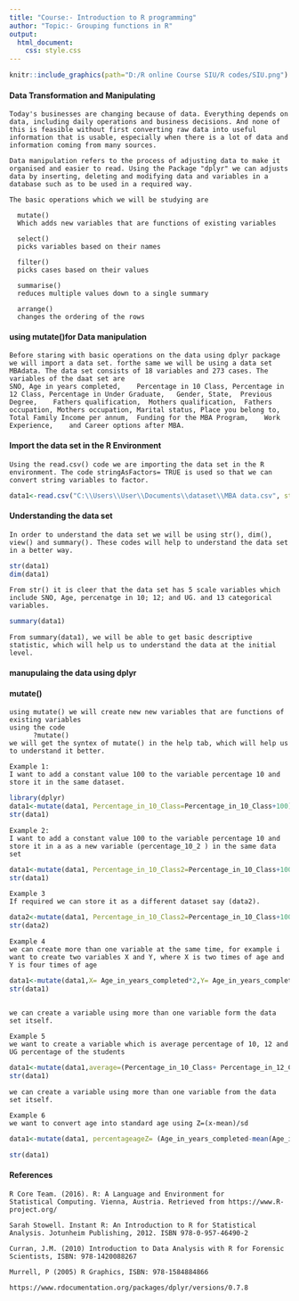 ---
title: "Course:- Introduction to R programming"
author: "Topic:- Grouping functions in R"
output:
  html_document:
    css: style.css
---


```{r, fig.align='right', echo=FALSE, out.width = "25%"}
knitr::include_graphics(path="D:/R online Course SIU/R codes/SIU.png")
```

#### Data Transformation and Manipulating

```text
Today's businesses are changing because of data. Everything depends on data, including daily operations and business decisions. And none of this is feasible without first converting raw data into useful information that is usable, especially when there is a lot of data and information coming from many sources.

Data manipulation refers to the process of adjusting data to make it organised and easier to read. Using the Package "dplyr" we can adjusts data by inserting, deleting and modifying data and variables in a database such as to be used in a required way.

The basic operations which we will be studying are 

  mutate() 
  Which adds new variables that are functions of existing variables
  
  select() 
  picks variables based on their names
  
  filter() 
  picks cases based on their values
  
  summarise() 
  reduces multiple values down to a single summary
  
  arrange() 
  changes the ordering of the rows
```
#### using mutate()for Data manipulation
```text
Before staring with basic operations on the data using dplyr package we will import a data set. forthe same we will be using a data set MBAdata. The data set consists of 18 variables and 273 cases. The variables of the daat set are 
SNO, Age in years completed,	Percentage in 10 Class,	Percentage in 12 Class,	Percentage in Under Graduate,	Gender,	State,	Previous Degree,	Fathers qualification,	Mothers qualification,	Fathers occupation,	Mothers occupation,	Marital status,	Place you belong to,	Total Family Income per annum,	Funding for the MBA Program,	Work Experience,	and Career options after MBA.
```
#### Import the data set in the R Environment

```text
Using the read.csv() code we are importing the data set in the R environment. The code stringAsFactors= TRUE is used so that we can convert string variables to factor. 
```
```{R}
data1<-read.csv("C:\\Users\\User\\Documents\\dataset\\MBA data.csv", stringsAsFactors = TRUE)
```

#### Understanding the data set

```text
In order to understand the data set we will be using str(), dim(), view() and summary(). These codes will help to understand the data set in a better way.
```

```{r}
str(data1)
dim(data1)
```

```text
From str() it is cleer that the data set has 5 scale variables which include SNO, Age, percenatge in 10; 12; and UG. and 13 categorical variables. 
```

```{r}
summary(data1)
```

```text
From summary(data1), we will be able to get basic descriptive statistic, which will help us to understand the data at the initial level. 
```
#### manupulaing the data using dplyr 
#### mutate()

```text
using mutate() we will create new new variables that are functions of existing variables
using the code
      ?mutate()
we will get the syntex of mutate() in the help tab, which will help us to understand it better.

Example 1:
I want to add a constant value 100 to the variable percentage 10 and store it in the same dataset.
```
```{r}
library(dplyr)
data1<-mutate(data1, Percentage_in_10_Class=Percentage_in_10_Class+100)
str(data1)

```

```text
Example 2:
I want to add a constant value 100 to the variable percentage 10 and store it in a as a new variable (percentage_10_2 ) in the same data set
```

```{r}
data1<-mutate(data1, Percentage_in_10_Class2=Percentage_in_10_Class+100)
str(data1)

```

```text
Example 3
If required we can store it as a different dataset say (data2).
```

```{r}
data2<-mutate(data1, Percentage_in_10_Class2=Percentage_in_10_Class+100)
str(data2)
```

```text
Example 4
we can create more than one variable at the same time, for example i want to create two variables X and Y, where X is two times of age and Y is four times of age
```

```{r}
data1<-mutate(data1,X= Age_in_years_completed*2,Y= Age_in_years_completed*4 )
str(data1)
```

```text

we can create a variable using more than one variable form the data set itself.

Example 5
we want to create a variable which is average percentage of 10, 12 and UG percentage of the students
```

```{r}
data1<-mutate(data1,average=(Percentage_in_10_Class+ Percentage_in_12_Class + Percentage_in_Under_Graduate)/3 )
str(data1)
```


```text
we can create a variable using more than one variable from the data set itself.

Example 6
we want to convert age into standard age using Z=(x-mean)/sd
```

```{r}
data1<-mutate(data1, percentageageZ= (Age_in_years_completed-mean(Age_in_years_completed))/sd(Age_in_years_completed))

str(data1)
```


#### References

```text
R Core Team. (2016). R: A Language and Environment for 
Statistical Computing. Vienna, Austria. Retrieved from https://www.R-project.org/

Sarah Stowell. Instant R: An Introduction to R for Statistical Analysis. Jotunheim Publishing, 2012. ISBN 978-0-957-46490-2

Curran, J.M. (2010) Introduction to Data Analysis with R for Forensic Scientists, ISBN: 978-1420088267

Murrell, P (2005) R Graphics, ISBN: 978-1584884866

https://www.rdocumentation.org/packages/dplyr/versions/0.7.8

```
